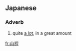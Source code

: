 ==Japanese==
{{ja-kanjitab|やま|ほど|yomi=k}}

===Adverb===
{{ja-pos|adverb|やまほど}}

# quite [[a lot]], in a great amount

[[fr:山程]]